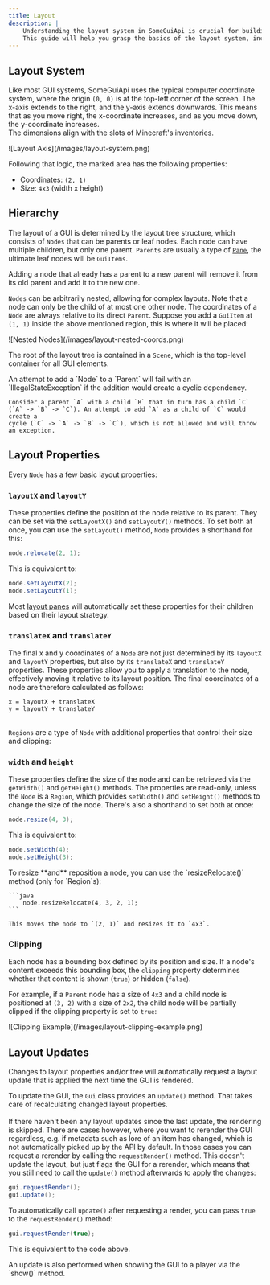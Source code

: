 ```yaml
---
title: Layout
description: |
    Understanding the layout system in SomeGuiApi is crucial for building effective GUIs.
    This guide will help you grasp the basics of the layout system, including its coordinate system, hierarchy, and properties.
---
```


## Layout System

Like most GUI systems, SomeGuiApi uses the typical computer coordinate system, where the origin `(0, 0)` is at the top-left corner of the screen. The x-axis extends to the right, and the y-axis extends downwards.
This means that as you move right, the x-coordinate increases, and as you move down, the y-coordinate increases.\
The dimensions align with the slots of Minecraft's inventories.

<Frame rounded={false} overflowBottom>
	![Layout Axis](/images/layout-system.png)
</Frame>

Following that logic, the marked area has the following properties:
- Coordinates: `(2, 1)`
- Size: `4x3` (width x height)

## Hierarchy

The layout of a GUI is determined by the layout tree structure, which consists of `Nodes` that can be parents or leaf nodes.
Each node can have multiple children, but only one parent. `Parents` are usually a type of [`Pane`](/panes), the ultimate leaf nodes will be `GuiItems`.

<Note>
	Adding a node that already has a parent to a new parent will remove it from its old parent and add it to the new one.
</Note>

`Nodes` can be arbitrarily nested, allowing for complex layouts. Note that a node can only be the child of at most one other node.
The coordinates of a `Node` are always relative to its direct `Parent`. Suppose you add a `GuiItem` at `(1, 1)` inside the above mentioned region, this is
where it will be placed:

<Frame rounded={false} overflowBottom>
	![Nested Nodes](/images/layout-nested-coords.png)
</Frame>

The root of the layout tree is contained in a `Scene`, which is the top-level container for all GUI elements.

<Warning>
	An attempt to add a `Node` to a `Parent` will fail with an `IllegalStateException` if the addition would create a cyclic dependency.

	Consider a parent `A` with a child `B` that in turn has a child `C` (`A` -> `B` -> `C`). An attempt to add `A` as a child of `C` would create a
	cycle (`C` -> `A` -> `B` -> `C`), which is not allowed and will throw an exception.
</Warning>

## Layout Properties

Every `Node` has a few basic layout properties:

### `layoutX` and `layoutY`

These properties define the position of the node relative to its parent. They can be set via the `setLayoutX()` and `setLayoutY()` methods.
To set both at once, you can use the `setLayout()` method, `Node` provides a shorthand for this:

```java
node.relocate(2, 1);
```

This is equivalent to:

```java
node.setLayoutX(2);
node.setLayoutY(1);
```

Most [layout panes](/layout/panes) will automatically set these properties for their children based on their layout strategy.

### `translateX` and `translateY`

The final x and y coordinates of a `Node` are not just determined by its `layoutX` and `layoutY` properties, but also by its `translateX` and `translateY` properties.
These properties allow you to apply a translation to the node, effectively moving it relative to its layout position. The final coordinates of a node are therefore calculated as follows:

```
x = layoutX + translateX
y = layoutY + translateY
```

\
`Regions` are a type of `Node` with additional properties that control their size and clipping:

### `width` and `height`

These properties define the size of the node and can be retrieved via the `getWidth()` and `getHeight()` methods. The properties are read-only, unless the `Node` is
a `Region`, which provides `setWidth()` and `setHeight()` methods to change the size of the node.
There's also a shorthand to set both at once:

```java
node.resize(4, 3);
```

This is equivalent to:

```java
node.setWidth(4);
node.setHeight(3);
```

<Info>
	To resize **and** reposition a node, you can use the `resizeRelocate()` method (only for `Region`s):

	```java
		node.resizeRelocate(4, 3, 2, 1);
	```

	This moves the node to `(2, 1)` and resizes it to `4x3`.
</Info>

### Clipping

Each node has a bounding box defined by its position and size. If a node's content exceeds this bounding box, the `clipping` property
determines whether that content is shown (`true`) or hidden (`false`).

For example, if a `Parent` node has a size of `4x3` and a child node is positioned at `(3, 2)` with a size of `2x2`, the child node will be
partially clipped if the clipping property is set to `true`:

<Frame rounded={false} overflowBottom>
	![Clipping Example](/images/layout-clipping-example.png)
</Frame>

## Layout Updates

Changes to layout properties and/or tree will automatically request a layout update that is applied the next time the GUI is rendered.

To update the GUI, the `Gui` class provides an `update()` method. That takes care of recalculating changed layout properties.\
\
If there haven't been any layout updates since the last update, the rendering is skipped. There are cases however, where you want to rerender the GUI regardless,
e.g. if metadata such as lore of an item has changed, which is not automatically picked up by the API by default. In those cases you can request
a rerender by calling the `requestRender()` method.
This doesn't update the layout, but just flags the GUI for a rerender, which means that you still need to call the `update()` method afterwards to apply the changes:

```java
gui.requestRender();
gui.update();
```

To automatically call `update()` after requesting a render, you can pass `true` to the `requestRender()` method:

```java
gui.requestRender(true);
```

This is equivalent to the code above.

<Info>
	An update is also performed when showing the GUI to a player via the `show()` method.
</Info>
